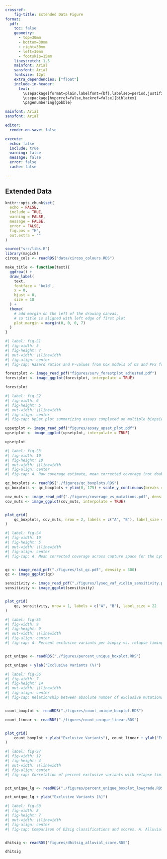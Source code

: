 ```yaml
---
crossref:
    fig-title: Extended Data Figure
format:
  pdf:
    toc: false
    geometry:
      - top=30mm
      - bottom=30mm
      - right=30mm
      - left=30mm
      - footskip=15mm
    linestretch: 1.5
    mainfont: Arial
    sansfont: Arial
    fontsize: 12pt
    extra_dependencies: ["float"]
    include-in-header:
      text: |
        \usepackage[format=plain,labelfont={bf},labelsep=period,justification=raggedright]{caption}
        \usepackage[hyperref=false,backref=false]{biblatex}
        \pagenumbering{gobble}

mainfont: Arial
sansfont: Arial

editor:
  render-on-save: false

execute:
  echo: false
  include: true
  warning: false
  message: false
  error: false
  cache: false

---
```


## Extended Data {.unnumbered}

```r

knitr::opts_chunk$set(
  echo = FALSE,
  include = TRUE,
  warning = FALSE,
  message = FALSE,
  error = FALSE,
  fig.pos = "H",
  out.extra = ""
)


```


```r

source("src/libs.R")
library(magick)
circos_cols <- readRDS("data/circos_colours.RDS")

make_title <- function(text){
  ggdraw() +
  draw_label(
    text,
    fontface = 'bold',
    x = 0,
    hjust = 0,
    size = 18
  ) +
  theme(
    # add margin on the left of the drawing canvas,
    # so title is aligned with left edge of first plot
    plot.margin = margin(0, 0, 0, 7)
  )
}

```


```r
#| label: fig-S1
#| fig-width: 5
#| fig-height: 7
#| out-width: \\linewidth
#| fig-align: center
#| fig-cap: Hazard ratios and P-values from Cox models of OS and PFS from time of progression or time of transplant, adjusted for age at diagnosis, sex, and IPI at relapse.

forestplot <- image_read_pdf("figures/surv_forestplot_adjusted.pdf")
forestplot <- image_ggplot(forestplot, interpolate = TRUE)

forestplot


```

\newpage

```r
#| label: fig-S2
#| fig-width: 6
#| fig-height: 5
#| out-width: \\linewidth
#| fig-align: center
#| fig-cap: UpSet plot summarizing assays completed on multiple biopsies per patient.

upsetplot <- image_read_pdf("figures/assay_upset_plot.pdf")
upsetplot <- image_ggplot(upsetplot, interpolate = TRUE)

upsetplot


```

\newpage

```r
#| label: fig-S3
#| fig-width: 10
#| fig-height: 10
#| out-width: \\linewidth
#| fig-align: center
#| fig-cap: A. Raw coverage estimate, mean corrected coverage (not double-counting overlapping reads), and mean depth across each variant position across relapse timing categories. * P < 0.05; ** P < 0.01; ns not significant. B. Coverage vs. total mutation burden for exomes ("capture") and genomes. R represents Pearson correlation coefficient.

qc_boxplots <- readRDS("./figures/qc_boxplots.RDS")
qc_boxplots <- qc_boxplots + ylim(0, 175) + scale_y_continuous(breaks = c(0, 25, 50, 75, 100, 125))

cov_muts <- image_read_pdf("./figures/coverage_vs_mutations.pdf", density = 300)
cov_muts <- image_ggplot(cov_muts, interpolate = TRUE)


plot_grid(
    qc_boxplots, cov_muts, nrow = 2, labels = c("A", "B"), label_size = 22
)

```

\newpage

```r
#| label: fig-S4
#| fig-width: 10
#| fig-height: 5
#| out-width: \\linewidth
#| fig-align: center
#| fig-cap: A. Mean corrected coverage across capture space for the LySeqST assay stratified by relapse timing category. * P < 0.05; ** P < 0.01; ns not significant. B. VAFs of variants identified with the LySeqST assay, stratified by whether or not a variant was called in the matching WGS data. Lower VAFs of variants not detected by WGS supports that LySeqST has enhanced sensitivity for sub-clonal variants that fall below the limit of detection of WGS.


qc <- image_read_pdf("./figures/lst_qc.pdf", density = 300)
qc <- image_ggplot(qc)

sensitivity <- image_read_pdf("./figures/lyseq_vaf_violin_sensitivity.pdf")
sensitivity <- image_ggplot(sensitivity)


plot_grid(
    qc, sensitivity, nrow = 1, labels = c("A", "B"), label_size = 22
)

```

\newpage

```r
#| label: fig-S5
#| fig-width: 9
#| fig-height: 9
#| out-width: \\linewidth
#| fig-align: center
#| fig-cap: A. Percent exclusive variants per biopsy vs. relapse timing as a categorical variable. *** P < 0.001, ** P < 0.01, * P < 0.05. B. Correlation of percent exclusive variants with relapse timing, stratified by whether or not a patient ever had indolent disease. R represents Pearson corrrelation coefficient.


pct_unique <- readRDS("./figures/percent_unique_boxplot.RDS")

pct_unique + ylab("Exclusive Variants (%)")

```

\newpage

```r
#| label: fig-S6
#| fig-width: 7
#| fig-height: 14
#| out-width: \\linewidth
#| fig-align: center
#| fig-cap: Relationship between absolute number of exclusive mutations per biopsy vs. relapse timing as a categorical (A) or continuous (B) variable.


count_boxplot <- readRDS("./figures/count_unique_boxplot.RDS")

count_linear <- readRDS("./figures/count_unique_linear.RDS")


plot_grid(
    count_boxplot + ylab("Exclusive Variants"), count_linear + ylab("Exclusive Variants"), nrow = 2, labels = c("A", "B")
)

```

\newpage

```r
#| label: fig-S7
#| fig-width: 12
#| fig-height: 4
#| out-width: \\linewidth
#| fig-align: center
#| fig-cap: Correlation of percent exclusive variants with relapse timing, stratified by whether or not a patient had transformed disease. R represents Pearson corrrelation coefficient.


pct_unique_lg <- readRDS("./figures/percent_unique_boxplot_lowgrade.RDS")

pct_unique_lg + ylab("Exclusive Variants (%)")


```

```r
#| label: fig-S8
#| fig-width: 8
#| fig-height: 7
#| out-width: \\linewidth
#| fig-align: center
#| fig-cap: Comparison of DZsig classifications and scores. A. Alluvial plot highlighting switches from DZsigPOS to NEG or IND with opaque alluvia. B. Comparison of DLBCL90 DZsig scores between biopsies. R represents Pearson correlation. Only tumors classified as GCB or unclassified for COO were included in this analysis.


dhitsig <- readRDS("figures/dhitsig_alluvial_score.RDS")

dhitsig


```


